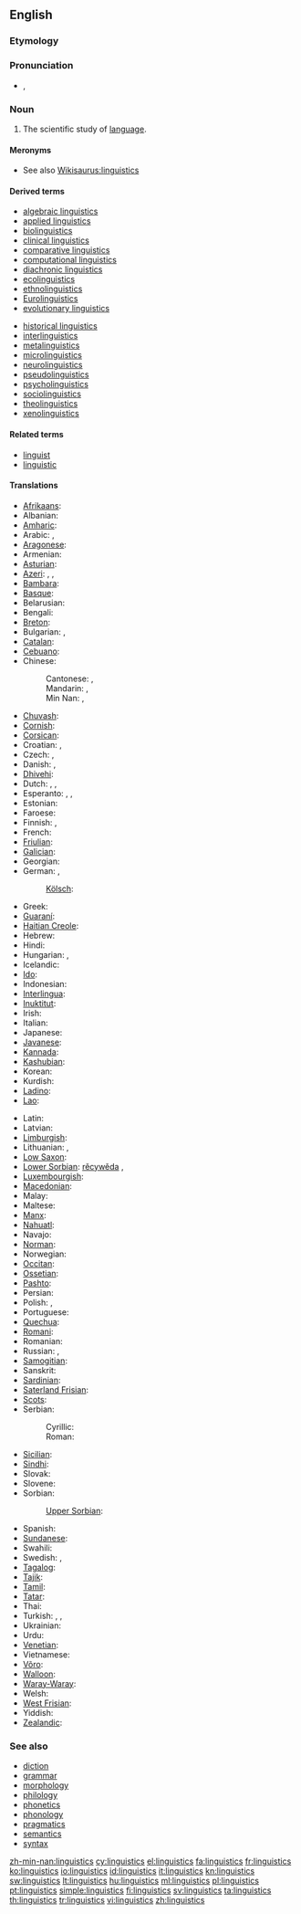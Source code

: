 ==English==
{{rfc}}

===Etymology===
{{suffix|linguist|ics|lang=en}}

===Pronunciation===
* {{IPA|/lɪŋˈɡwɪs.tɪks/}}, {{SAMPA|/lIN"gwIs.tIks/}}

===Noun===
{{wikipedia}}
{{en-noun|-}}

# The scientific study of [[language]].

====Meronyms====
* See also [[Wikisaurus:linguistics]]

====Derived terms====
{{top2}}
* [[algebraic linguistics]]
* [[applied linguistics]]
* [[biolinguistics]]
* [[clinical linguistics]]
* [[comparative linguistics]]
* [[computational linguistics]]
* [[diachronic linguistics]]
* [[ecolinguistics]]
* [[ethnolinguistics]]
* [[Eurolinguistics]]
* [[evolutionary linguistics]]
{{mid2}}
* [[historical linguistics]]
* [[interlinguistics]]
* [[metalinguistics]]
* [[microlinguistics]]
* [[neurolinguistics]]
* [[pseudolinguistics]]
* [[psycholinguistics]]
* [[sociolinguistics]]
* [[theolinguistics]]
* [[xenolinguistics]]
{{bottom}}

====Related terms====
* [[linguist]]
* [[linguistic]]

====Translations====
{{trans-top|scientific study of language}}
* [[Afrikaans]]: {{t|af|taalwetenskappe|xs=Afrikaans}}
* Albanian: {{t-|sq|gjuhësi|xs=Albanian}}
* [[Amharic]]: {{t|am|የቋንቋ ጥናት|sc=Ethi|xs=Amharic}}
* Arabic: {{t-|ar|لسانيات|f|p|tr=lisaniyaat}}, {{t-|ar|علم اللغة|m|tr=3ilm al-lúgha}}
* [[Aragonese]]: {{t|an|lingüistica|f|xs=Aragonese}}
* Armenian: {{t-|hy|լեզվաբանություն|tr=lezvabanut’yun}}
* [[Asturian]]: {{t|ast|llingüística|f|xs=Asturian}}
* [[Azeri]]: {{t-|az|dilçilik|xs=Azeri}}, {{t-|az|dilşünaslıq|xs=Azeri}}, {{t-|az|linqvistika|xs=Azeri}}
* [[Bambara]]: {{t|bm|kankalan|xs=Bambara}}
* [[Basque]]: {{t|eu|hizkuntzalaritza|xs=Basque}}
* Belarusian: {{t|be|мовазнаўства|f|tr=movaznaustva|xs=Belarusian}}
* Bengali: {{t-|bn|ভাষাবিজ্ঞান|sc=Beng|xs=Bengali}}
* [[Breton]]: {{t-|br|yezhoniezh|xs=Breton}}
* Bulgarian: {{t-|bg|лингвистика|f|tr=lingvistika}}, {{t+|bg|езикознание|n|tr=ezikoznanie}}
* [[Catalan]]: {{t+|ca|lingüística|f}}
* [[Cebuano]]: {{tø|ceb|linggwistiks}}
* Chinese:
*: Cantonese: {{tø|yue|語言學}},  {{tø|yue|语言学}}
*: Mandarin: {{t-|cmn|語言學|sc=Hani}},  {{t-|cmn|语言学|tr=yǔyánxué|sc=Hani}}
*: Min Nan: {{tø|nan|語言學}},  {{tø|nan|语言学|tr=gí-giân-ha̍k}}
* [[Chuvash]]: {{tø|cv|лингвистика|tr=lingvistika|sc=Cyrl}}
* [[Cornish]]: {{t|kw|scyens yeth|xs=Cornish}}
* [[Corsican]]: {{t-|co|linguistica|f|xs=Corsican}}
* Croatian: {{t+|hr|lingvistika|f}}, {{t+|hr|jezikoslovlje|n}}
* Czech: {{t+|cs|jazykověda|f}}, {{t+|cs|lingvistika|f}}
* Danish: {{t-|da|lingvistik|c}}, {{t|da|sprogforskning|c}}
* [[Dhivehi]]: {{t|dv|ބަހަވީ އިލްމު|sc=Thaa|xs=Dhivehi}}
* Dutch: {{t+|nl|linguïstiek|f}}, {{t+|nl|taalkunde|f}}, {{t|nl|taalwetenschappen|f|p}}
* Esperanto: {{t-|eo|lingvoscienco|xs=Esperanto}},  {{t|eo|lingvistiko|xs=Esperanto}},  {{t|eo|lingviko|xs=Esperanto}}
* Estonian: {{t+|et|keeleteadus}}
* Faroese: {{t-|fo|málfrøði|xs=Faroese}}
* Finnish: {{t+|fi|kielitiede}}, {{t+|fi|lingvistiikka}}
* French: {{t+|fr|linguistique|f}}
* [[Friulian]]: {{tø|fur|lenghistiche|f}}
* [[Galician]]: {{t-|gl|lingüística|f|xs=Galician}}
* Georgian: {{t|ka|ენათმეცნიერება|tr=enat‘metsniereba|sc=Geor|xs=Georgian}}
* German: {{t+|de|Linguistik|f}}, {{t+|de|Sprachwissenschaft|f}}
*: [[Kölsch]]: {{tø|ksh|Shproocheweßßeschaff|f}}
* Greek: {{t+|el|γλωσσολογία|f}}
* [[Guaraní]]: {{t|gn|ñe'ẽkuaaty ha ñe'ẽtekuaa|xs=Guaraní}}
* [[Haitian Creole]]: {{tø|ht|lengwistik}}
* Hebrew: {{t+|he|בלשנות|f|tr=balshanut}}
* Hindi: {{t-|hi|भाषाविज्ञान|g=m|tr=bhāṣāvigyān|xs=Hindi}}
* Hungarian: {{t+|hu|nyelvészet}},  {{t-|hu|nyelvtudomány}}
* Icelandic: {{t-|is|málvísindi|n|p}}
* [[Ido]]: {{t|io|linguistiko|xs=Ido}}
* Indonesian: {{t|id|linguistik|xs=Indonesian}}
* [[Interlingua]]: {{t+|ia|linguistica|xs=Interlingua}}
* [[Inuktitut]]: {{t|iu|ᐅᖄᓯᓕᕆᓂᖅ|tr=urkaasiliriniq|sc=Cans|xs=Inuktitut}}
* Irish: {{t-|ga|teangeolaíocht|xs=Irish}}
* Italian: {{t+|it|linguistica|f}}
* Japanese: {{t-|ja|言語学|tr=げんごがく, gengogaku}}
* [[Javanese]]: {{t|jv|linguistik|xs=Javanese}}
* [[Kannada]]: {{t|kn|ಭಾಷಾ ವಿಜ್ಞಾನ|sc=Knda|xs=Kannada}}
* [[Kashubian]]: {{t|csb|lingwistika|f|xs=Kashubian}}
* Korean: {{t|ko|언어학|tr=eoneohak}}
* Kurdish: {{t+|ku|zimannasî}}
* [[Ladino]]: {{tø|lad|linguistika|f}}
* [[Lao]]: {{t+|lo|ພາສາສາດ|sc=Laoo|xs=Lao}}
{{trans-mid}}
* Latin: {{t-|la|linguistica|f}}
* Latvian: {{t|lv|valodniecība|xs=Latvian}}
* [[Limburgish]]: {{t|li|Taalweitesjap|f|xs=Limburgish}}
* Lithuanian: {{t+|lt|lingvistika|f|xs=Lithuanian}}, {{t+|lt|kalbotyra|f|xs=Lithuanian}}
* [[Low Saxon]]: {{t|nds|Spraakwetenschop|f|xs=Low Saxon}}
* [[Lower Sorbian]]: [[rěcywěda]] {{f}},  {{tø|dsb|linguistika|f}}
* [[Luxembourgish]]: {{t|lb|Sproochwëssenschaft|f|xs=Luxembourgish}}
* [[Macedonian]]: {{t-|mk|лингвистика|f|tr=lingvistika}}
* Malay: {{t|ms|linguistik|xs=Malay}}
* Maltese: {{t|mt|lingwistika|f|xs=Maltese}}
* [[Manx]]: {{t|gv|çhengoaylleeaght|f|xs=Manx}}
* [[Nahuatl]]: {{t|nah|tlahtōlmatiliztli|xs=Nahuatl}}
* Navajo: {{tø|nv|saad naalkaah}}
* [[Norman]]: {{tø|roa-nor|lîndgistique}}
* Norwegian: {{t+|no|lingvistikk}}
* [[Occitan]]: {{t|oc|lingüistica|f|xs=Occitan}}
* [[Ossetian]]: {{tø|os|æвзагзонынад|tr=ævzagzonynad|sc=Cyrl}}
* [[Pashto]]: {{t|ps|ژبپوهنه|sc=ps-Arab|xs=Pashto}}
* Persian: {{t-|fa|زبان‌شناسی|tr=zabān-šenāsi}}
* Polish: {{t+|pl|lingwistyka|f}}, {{t+|pl|językoznawstwo|n}}
* Portuguese: {{t+|pt|lingüística|f}}
* [[Quechua]]: {{t|qu|simi yachaq|xs=Quechua}}
* [[Romani]]: {{tø|rom|chhibavipen}}
* Romanian: {{t-|ro|lingvistică|f}}
* Russian: {{t+|ru|языкознание|n|tr=jazykoznánije}}, {{t+|ru|лингвистика|f|tr=lingvístika}}
* [[Samogitian]]: {{tø|sgs|kalbuotīra|f}}
* Sanskrit: {{t-|sa|भाषाविज्ञान|m|tr=bhāṣāvijñāna|xs=Sanskrit}}
* [[Sardinian]]: {{tø|sc|linguìstica|f|xs=Sardinian}}
* [[Saterland Frisian]]: {{tø|stq|sproakwietenskup|f}}
* [[Scots]]: {{tø|sco|lingueestics}}
* Serbian:
*: Cyrillic: {{t-|sr|лингвистика|f|alt=лингвѝстика|sc=Cyrl}}
*: Roman: {{t-|sr|lingvistika|f|alt=lingvìstika}}
* [[Sicilian]]: {{t|scn|linguìstica|f|xs=Sicilian}}
* [[Sindhi]]: {{t+|sd|لسانيات|tr=lisāniāt|sc=sd-Arab|xs=Sindhi}}
* Slovak: {{t|sk|jazykoveda|f}}
* Slovene: {{t+|sl|jezikoslovje|n}}
* Sorbian:
*: [[Upper Sorbian]]: {{t|hsb|rěčespyt|m|xs=Upper Sorbian}}
* Spanish: {{t+|es|lingüística|f}}
* [[Sundanese]]: {{t|su|linguistik|xs=Sundanese}}
* Swahili: {{t+|sw|isimu|xs=Swahili}}
* Swedish: {{t+|sv|lingvistik|c}}, {{t+|sv|språkvetenskap|c}}
* [[Tagalog]]: {{t|tl|linggwistika|xs=Tagalog}}
* [[Tajik]]: {{t|tg|забоншиносӣ|tr=zabonşinosˈi|sc=Cyrl|xs=Tajik}}
* [[Tamil]]: {{t|ta|மொழியியல்|xs=Tamil}}
* [[Tatar]]: {{t|tt|тел белеме|tr=tel beleme|sc=Cyrl|xs=Tatar}}
* Thai: {{t|th|ภาษาศาสตร์|tr=paasăa sàat}}
* Turkish: {{t+|tr|dil bilimi}}, {{t+|tr|dilbilim}}, {{t-|tr|lisâniyat}}
* Ukrainian: {{t|uk|мовознавство|n|tr=movoznávstvo|xs=Ukrainian}}
* Urdu: {{t-|ur|لسانيات|tr=lisāniāt|xs=Urdu}}
* [[Venetian]]: {{tø|vec|łenguìstega|f}}
* Vietnamese: {{t+|vi|ngôn ngữ học|xs=Vietnamese}}
* [[Võro]]: {{tø|vro|keeletiidüs}}
* [[Walloon]]: {{t|wa|linwince|xs=Walloon}}
* [[Waray-Waray]]: {{tø|war|lingguwistika}}
* Welsh: {{t|cy|ieithyddiaeth|f|xs=Welsh}}
* [[West Frisian]]: {{t-|fy|taalkunde|f|xs=West Frisian}}
* Yiddish: {{t|yi|לינגוויסטיק|f|tr=lingvistik|sc=yi-Hebr|xs=Yiddish}}
* [[Zealandic]]: {{tø|zea|taelkunde|f}}
{{trans-bottom}}

===See also===
* [[diction]]
* [[grammar]]
* [[morphology]]
* [[philology]]
* [[phonetics]]
* [[phonology]]
* [[pragmatics]]
* [[semantics]]
* [[syntax]]

[[Category:Linguistics| ]]

[[zh-min-nan:linguistics]]
[[cy:linguistics]]
[[el:linguistics]]
[[fa:linguistics]]
[[fr:linguistics]]
[[ko:linguistics]]
[[io:linguistics]]
[[id:linguistics]]
[[it:linguistics]]
[[kn:linguistics]]
[[sw:linguistics]]
[[lt:linguistics]]
[[hu:linguistics]]
[[ml:linguistics]]
[[pl:linguistics]]
[[pt:linguistics]]
[[simple:linguistics]]
[[fi:linguistics]]
[[sv:linguistics]]
[[ta:linguistics]]
[[th:linguistics]]
[[tr:linguistics]]
[[vi:linguistics]]
[[zh:linguistics]]